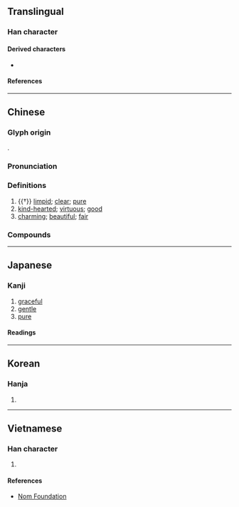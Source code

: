 {{character info/new}}
==Translingual==

===Han character===
{{Han char|rn=85|rad=水|as=08|sn=11|four=37140|canj=EYFE|ids=⿰氵叔}}

====Derived characters====
* {{l|mul|[[𫳺]], [[蔋]]}}

====References====
{{Han ref|kx=0629.220|dkj=17634|dj=1031.140|hdz=31647.050|uh=6DD1}}

----

==Chinese==
{{zh-forms}}

===Glyph origin===
{{Han etym}}
{{Han compound|水|alt1=氵|叔|ls=psc|c1=s|c2=p}}.

===Pronunciation===
{{zh-pron
|m=淑
|c=suk6
|h=pfs=
|md=sé̤ṳk
|mn=siok
|w=5zoq
|mc=y
|oc=y
|cat=a
}}

===Definitions===
{{zh-hanzi}}

# {{†}} [[limpid]]; [[clear]]; [[pure]]
# [[kind-hearted]]; [[virtuous]]; [[good]]
# [[charming]]; [[beautiful]]; [[fair]]

===Compounds===
{{zh-der|不淑|名門淑女|嫻淑|朱淑真|毛施淑姿|淑世|淑人|淑人君子|淑化|淑問|淑善君子|淑均|淑女|淑姿|淑媛|淑尤|淑弟|淑德|淑性|淑慎|淑慝殊途|淑懿|淑教流徽|淑景|淑氣|淑清|淑範|淑美|淑胤|淑郁|私淑|窈窕淑女|貞懿賢淑|貞淑|賢淑|遇人不淑}}

----

==Japanese==

===Kanji===
{{ja-kanji|grade=c|rs=水08}}

# [[graceful]]
# [[gentle]]
# [[pure]]

====Readings====
{{ja-readings
|goon=じゅく
|kanon=しゅく
|kun=しと-やか, よ-い
}}

----

==Korean==

===Hanja===
{{ko-hanja|hangeul=[[숙]]|eumhun=|rv=suk|mr=suk|y=swuk}}

# {{defn|lang=ko|sort=水08}}

----

==Vietnamese==

===Han character===
{{vi-hantu|rs=水08|[[thục]]}}

# {{defn|lang=vi|sort=水08}}

====References====
* [http://nomfoundation.org/common/nom_details.php?codepoint=6dd1 Nom Foundation]